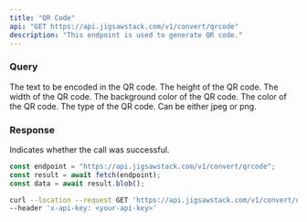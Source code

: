 ```yaml
---
title: "QR Code"
api: "GET https://api.jigsawstack.com/v1/convert/qrcode"
description: "This endpoint is used to generate QR code."
---
```


### Query

<ParamField query="text" type="string" required>
  The text to be encoded in the QR code.
</ParamField>

<ParamField query="height" type="string" default="512">
  The height of the QR code.
</ParamField>

<ParamField query="width" type="string" default="512">
  The width of the QR code.
</ParamField>

<ParamField query="background_color" type="string" default="#fff">
  The background color of the QR code.
</ParamField>

<ParamField query="qr_color" type="string" default="#000000ff">
  The color of the QR code.
</ParamField>

<ParamField query="type" type="string" default="jpeg">
  The type of the QR code. Can be either jpeg or png.
</ParamField>

<Snippet file="header.mdx" />

### Response

<ResponseField name="success" type="boolean">
  Indicates whether the call was successful.
</ResponseField>

<RequestExample>

```javascript Node.js
const endpoint = "https://api.jigsawstack.com/v1/convert/qrcode";
const result = await fetch(endpoint);
const data = await result.blob();
```

```bash cURL
curl --location --request GET 'https://api.jigsawstack.com/v1/convert/qrcode' \
--header 'x-api-key: <your-api-key>'
```

</RequestExample>

<ResponseExample>

</ResponseExample>
